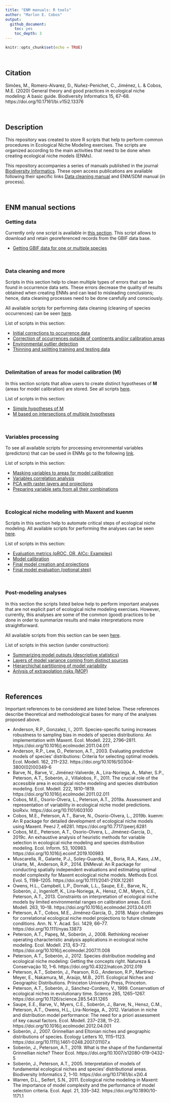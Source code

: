 ```yaml
---
title: "ENM manuals: R tools"
author: "Marlon E. Cobos"
output:
  github_document:
    toc: yes
    toc_depth: 3
---
```


```r
knitr::opts_chunk$set(echo = TRUE)
```

<br>

## Citation

Simões, M., Romero-Alvarez, D., Nuñez-Penichet, C., Jiménez, L. & Cobos, M.E. (2020) General theory and good practices in ecological niche modeling: A basic guide. Biodiversity Informatics 15, 67–68. https://doi.org/10.17161/bi.v15i2.13376

<br>

## Description

This repository was created to store R scripts that help to perform common procedures in Ecological Niche Modeling exercises. The scripts are organized according to the main activities that need to be done when creating ecological niche models (ENMs). 

This repository accompanies a series of manuals published in the journal <a href="https://journals.ku.edu/jbi" target="_blank">Biodiversity Informatics</a>. These open access publications are available following their specific links <a href="https://journals.ku.edu/jbi/article/view/7600" target="_blank">Data cleaning manual</a> and ENM/SDM manual (in process).

<br>

## ENM manual sections

### Getting data

Currently only one script is available in <a href="https://github.com/marlonecobos/ENM_manuals/tree/master/Getting_data" target="_blank">this section</a>. This script allows to download and retain georeferenced records from the GBIF data base.

- <a href="https://github.com/marlonecobos/ENM_manuals/blob/master/Getting_data/GBIF_data.R" target="_blank">Getting GBIF data for one or multiple species</a>


<br>

### Data cleaning and more

Scripts in this section help to clean multiple types of errors that can be found in occurrence data sets. These errors decrease the quality of results obtained when creating ENMs and can lead to misleading conclusions; hence, data cleaning processes need to be done carefully and consciously. 

All available scripts for performing data cleaning (cleaning of species occurrences) can be seen <a href="https://github.com/marlonecobos/ENM_manuals/tree/master/Data_cleaning" target="_blank">here</a>.

List of scripts in this section:

- <a href="https://github.com/marlonecobos/ENM_manuals/blob/master/Data_cleaning/Occurrences_initial_corrections.R" target="_blank">Initial corrections to occurrence data</a>
- <a href="https://github.com/marlonecobos/ENM_manuals/blob/master/Data_cleaning/Out_continents_or_M.R" target="_blank">Correction of occurrences outside of continents and/or calibration areas</a> 
- <a href="https://github.com/marlonecobos/ENM_manuals/blob/master/Data_cleaning/Environmental_outlier_detection.R" target="_blank">Environmental outlier detection</a>
- <a href="https://github.com/marlonecobos/ENM_manuals/blob/master/Data_cleaning/Thinning_split_train-test.R" target="_blank">Thinning and splitting training and testing data</a>


<br>

### Delimitation of areas for model calibration (M)

In this section scripts that allow users to create distinct hypotheses of **M** (areas for model calibration) are stored. See all scripts <a href="https://github.com/marlonecobos/ENM_manuals/tree/master/M_hypotheses" target="_blank">here</a>.

List of scripts in this section:

- <a href="https://github.com/marlonecobos/ENM_manuals/blob/master/M_hypotheses/Construction_of_simple_Ms.R" target="_blank">Simple hypotheses of M</a>
- <a href="https://github.com/marlonecobos/ENM_manuals/blob/master/M_hypotheses/M_from_polygon_intersection.R" target="_blank">M based on intersections of multiple hypotheses</a> 

<br>

### Variables processing 

To see all available scripts for processing environmental variables (predictors) that can be used in ENMs go to the following <a href="https://github.com/marlonecobos/ENM_manuals/tree/master/Variables_processing" target="_blank">link</a>.

List of scripts in this section:

- <a href="https://github.com/marlonecobos/ENM_manuals/blob/master/Variables_processing/Masking_variables_with_M.R" target="_blank">Masking variables to areas for model calibration</a>
- <a href="https://github.com/marlonecobos/ENM_manuals/blob/master/Variables_processing/Variables_correlation_evaluation.R" target="_blank">Variables correlation analysis</a>
- <a href="https://github.com/marlonecobos/ENM_manuals/blob/master/Variables_processing/PCA_raster_and_projections.R" target="_blank">PCA with raster layers and projections</a>
- <a href="https://github.com/marlonecobos/ENM_manuals/blob/master/Variables_processing/Variable_sets_from_all_combinations.R" target="_blank">Preparing variable sets from all their combinations</a>

<br>

### Ecological niche modeling with Maxent and kuenm

Scripts in this section help to automate critical steps of ecological niche modeling. All available scripts for performing the analyses can be seen <a href="https://github.com/marlonecobos/ENM_manuals/tree/master/ENM_process" target="_blank">here</a>.

List of scripts in this section:

- <a href="https://github.com/marlonecobos/ENM_manuals/blob/master/ENM_process/Evaluation_metrics.R" target="_blank">Evaluation metrics (pROC, OR, AICc; Examples)</a>
- <a href="https://github.com/marlonecobos/ENM_manuals/blob/master/ENM_process/Model_calibration.R" target="_blank">Model calibration</a>
- <a href="https://github.com/marlonecobos/ENM_manuals/blob/master/ENM_process/Final_models.R" target="_blank">Final model creation and projections</a> 
- <a href="https://github.com/marlonecobos/ENM_manuals/blob/master/ENM_process/Final_model_evaluation.R" target="_blank">Final model evaluation (optional step)</a> 

<br>

### Post-modeling analyses

In this section the scripts listed below help to perform important analyses that are not explicit part of ecological niche modeling exercises. However, currently, this analyses are some of the common (good) practices to be done in order to summarize results and make interpretations more straightforward. 

All available scripts from this section can be seen <a href="https://github.com/marlonecobos/ENM_manuals/tree/master/Post_modeling" target="_blank">here</a>.

List of scripts in this section (under construction):

- <a href="https://github.com/marlonecobos/ENM_manuals/blob/master/Post_modeling/Model_statistics.R" target="_blank">Summarizing model outputs (descriptive statistics)</a>
- <a href="https://github.com/marlonecobos/ENM_manuals/blob/master/Post_modeling/Model_variability.R" target="_blank">Layers of model variance coming from distinct sources</a> 
- <a href="https://github.com/marlonecobos/ENM_manuals/blob/master/Post_modeling/Model_variance_partitioning.R" target="_blank">Hierarchichal partitioning of model variability</a>
- <a href="https://github.com/marlonecobos/ENM_manuals/blob/master/Post_modeling/MOP.R" target="_blank">Anlysis of extrapolation risks (MOP)</a>

<br>

## References

Important references to be considered are listed below. These references describe theoretical and methodological bases for many of the analyses proposed above.

-	Anderson, R.P., Gonzalez, I., 2011. Species-specific tuning increases robustness to sampling bias in models of species distributions: An implementation with Maxent. Ecol. Modell. 222, 2796–2811. https://doi.org/10.1016/j.ecolmodel.2011.04.011
-	Anderson, R.P., Lew, D., Peterson, A.T., 2003. Evaluating predictive models of species’ distributions: Criteria for selecting optimal models. Ecol. Modell. 162, 211–232. https://doi.org/10.1016/S0304-3800(02)00349-6
-	Barve, N., Barve, V., Jiménez-Valverde, A., Lira-Noriega, A., Maher, S.P., Peterson, A.T., Soberón, J., Villalobos, F., 2011. The crucial role of the accessible area in ecological niche modeling and species distribution modeling. Ecol. Modell. 222, 1810–1819. https://doi.org/10.1016/j.ecolmodel.2011.02.011
-	Cobos, M.E., Osorio-Olvera, L., Peterson, A.T., 2019a. Assessment and representation of variability in ecological niche model predictions. bioRxiv. https://doi.org/10.1101/603100
-	Cobos, M.E., Peterson, A.T., Barve, N., Osorio-Olvera, L., 2019b. kuenm: An R package for detailed development of ecological niche models using Maxent. PeerJ 7, e6281. https://doi.org/10.7717/peerj.6281
-	Cobos, M.E., Peterson, A.T., Osorio-Olvera, L., Jiménez-García, D., 2019c. An exhaustive analysis of heuristic methods for variable selection in ecological niche modeling and species distribution modeling. Ecol. Inform. 53, 100983. https://doi.org/10.1016/j.ecoinf.2019.100983
-	Muscarella, R., Galante, P.J., Soley-Guardia, M., Boria, R.A., Kass, J.M., Uriarte, M., Anderson, R.P., 2014. ENMeval: An R package for conducting spatially independent evaluations and estimating optimal model complexity for Maxent ecological niche models. Methods Ecol. Evol. 5, 1198–1205. https://doi.org/10.1111/2041-210X.12261
-	Owens, H.L., Campbell, L.P., Dornak, L.L., Saupe, E.E., Barve, N., Soberón, J., Ingenloff, K., Lira-Noriega, A., Hensz, C.M., Myers, C.E., Peterson, A.T., 2013. Constraints on interpretation of ecological niche models by limited environmental ranges on calibration areas. Ecol. Modell. 263, 10–18. https://doi.org/10.1016/j.ecolmodel.2013.04.011
-	Peterson, A.T., Cobos, M.E., Jiménez‐García, D., 2018. Major challenges for correlational ecological niche model projections to future climate conditions. Ann. N. Y. Acad. Sci. 1429, 66–77. https://doi.org/10.1111/nyas.13873
-	Peterson, A.T., Papeş, M., Soberón, J., 2008. Rethinking receiver operating characteristic analysis applications in ecological niche modeling. Ecol. Modell. 213, 63–72. https://doi.org/10.1016/j.ecolmodel.2007.11.008
-	Peterson, A.T., Soberón, J., 2012. Species distribution modeling and ecological niche modeling: Getting the concepts right. Natureza & Conservação 10, 1–6. https://doi.org/10.4322/natcon.2012.019
-	Peterson, A.T., Soberón, J., Pearson, R.G., Anderson, R.P., Martínez-Meyer, E., Nakamura, M., Araújo, M.B., 2011. Ecological Niches and Geographic Distributions. Princeton University Press, Princeton.
-	Peterson, A.T., Soberón, J., Sánchez-Cordero, V., 1999. Conservatism of ecological niches in evolutionary time. Science 285, 1265–1267. https://doi.org/10.1126/science.285.5431.1265
-	Saupe, E.E., Barve, V., Myers, C.E., Soberón, J., Barve, N., Hensz, C.M., Peterson, A.T., Owens, H.L., Lira-Noriega, A., 2012. Variation in niche and distribution model performance: The need for a priori assessment of key causal factors. Ecol. Modell. 237–238, 11–22. https://doi.org/10.1016/j.ecolmodel.2012.04.001
-	Soberón, J., 2007. Grinnellian and Eltonian niches and geographic distributions of species. Ecology Letters 10, 1115–1123. https://doi.org/10.1111/j.1461-0248.2007.01107.x
-	Soberón, J., Peterson, A.T., 2019. What is the shape of the fundamental Grinnellian niche? Theor Ecol. https://doi.org/10.1007/s12080-019-0432-5
-	Soberón, J., Peterson, A.T., 2005. Interpretation of models of fundamental ecological niches and species’ distributional areas. Biodiversity Informatics 2, 1–10. https://doi.org/10.17161/bi.v2i0.4
-	Warren, D.L., Seifert, S.N., 2011. Ecological niche modeling in Maxent: The importance of model complexity and the performance of model selection criteria. Ecol. Appl. 21, 335–342. https://doi.org/10.1890/10-1171.1